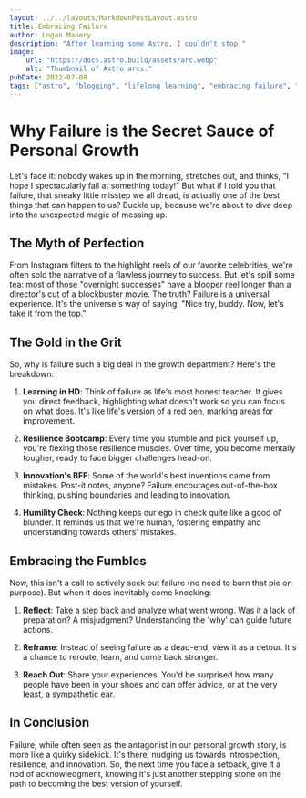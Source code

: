 ```yaml
---
layout: ../../layouts/MarkdownPostLayout.astro
title: Embracing Failure
author: Logan Manery
description: "After learning some Astro, I couldn't stop!"
image:
    url: "https://docs.astro.build/assets/arc.webp"
    alt: "Thumbnail of Astro arcs."
pubDate: 2022-07-08
tags: ["astro", "blogging", "lifelong learning", "embracing failure", "growing"]
---
```


# **Why Failure is the Secret Sauce of Personal Growth**

Let's face it: nobody wakes up in the morning, stretches out, and thinks, "I hope I spectacularly fail at something today!" But what if I told you that failure, that sneaky little misstep we all dread, is actually one of the best things that can happen to us? Buckle up, because we're about to dive deep into the unexpected magic of messing up.

## The Myth of Perfection

From Instagram filters to the highlight reels of our favorite celebrities, we're often sold the narrative of a flawless journey to success. But let's spill some tea: most of those "overnight successes" have a blooper reel longer than a director's cut of a blockbuster movie. The truth? Failure is a universal experience. It's the universe's way of saying, "Nice try, buddy. Now, let's take it from the top."

## The Gold in the Grit

So, why is failure such a big deal in the growth department? Here's the breakdown:

1. **Learning in HD**: Think of failure as life's most honest teacher. It gives you direct feedback, highlighting what doesn't work so you can focus on what does. It's like life's version of a red pen, marking areas for improvement.

2. **Resilience Bootcamp**: Every time you stumble and pick yourself up, you're flexing those resilience muscles. Over time, you become mentally tougher, ready to face bigger challenges head-on.

3. **Innovation's BFF**: Some of the world's best inventions came from mistakes. Post-it notes, anyone? Failure encourages out-of-the-box thinking, pushing boundaries and leading to innovation.

4. **Humility Check**: Nothing keeps our ego in check quite like a good ol' blunder. It reminds us that we're human, fostering empathy and understanding towards others' mistakes.

## Embracing the Fumbles

Now, this isn't a call to actively seek out failure (no need to burn that pie on purpose). But when it does inevitably come knocking:

1. **Reflect**: Take a step back and analyze what went wrong. Was it a lack of preparation? A misjudgment? Understanding the 'why' can guide future actions.

2. **Reframe**: Instead of seeing failure as a dead-end, view it as a detour. It's a chance to reroute, learn, and come back stronger.

3. **Reach Out**: Share your experiences. You'd be surprised how many people have been in your shoes and can offer advice, or at the very least, a sympathetic ear.

## In Conclusion

Failure, while often seen as the antagonist in our personal growth story, is more like a quirky sidekick. It's there, nudging us towards introspection, resilience, and innovation. So, the next time you face a setback, give it a nod of acknowledgment, knowing it's just another stepping stone on the path to becoming the best version of yourself.